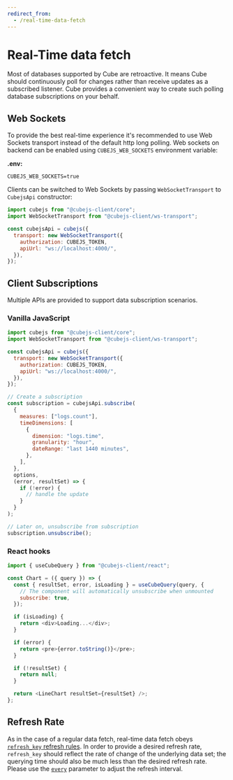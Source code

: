 ```yaml
---
redirect_from:
  - /real-time-data-fetch
---
```


# Real-Time data fetch

Most of databases supported by Cube are retroactive. It means Cube should
continuously poll for changes rather than receive updates as a subscribed
listener. Cube provides a convenient way to create such polling database
subscriptions on your behalf.

## Web Sockets

To provide the best real-time experience it's recommended to use Web Sockets
transport instead of the default http long polling. Web sockets on backend can
be enabled using `CUBEJS_WEB_SOCKETS` environment variable:

**.env:**

```dotenv
CUBEJS_WEB_SOCKETS=true
```

Clients can be switched to Web Sockets by passing `WebSocketTransport` to
`CubejsApi` constructor:

```javascript
import cubejs from "@cubejs-client/core";
import WebSocketTransport from "@cubejs-client/ws-transport";

const cubejsApi = cubejs({
  transport: new WebSocketTransport({
    authorization: CUBEJS_TOKEN,
    apiUrl: "ws://localhost:4000/",
  }),
});
```

## Client Subscriptions

Multiple APIs are provided to support data subscription scenarios.

### Vanilla JavaScript

```javascript
import cubejs from "@cubejs-client/core";
import WebSocketTransport from "@cubejs-client/ws-transport";

const cubejsApi = cubejs({
  transport: new WebSocketTransport({
    authorization: CUBEJS_TOKEN,
    apiUrl: "ws://localhost:4000/",
  }),
});

// Create a subscription
const subscription = cubejsApi.subscribe(
  {
    measures: ["logs.count"],
    timeDimensions: [
      {
        dimension: "logs.time",
        granularity: "hour",
        dateRange: "last 1440 minutes",
      },
    ],
  },
  options,
  (error, resultSet) => {
    if (!error) {
      // handle the update
    }
  }
);

// Later on, unsubscribe from subscription
subscription.unsubscribe();
```

### React hooks

```javascript
import { useCubeQuery } from "@cubejs-client/react";

const Chart = ({ query }) => {
  const { resultSet, error, isLoading } = useCubeQuery(query, {
    // The component will automatically unsubscribe when unmounted
    subscribe: true,
  });

  if (isLoading) {
    return <div>Loading...</div>;
  }

  if (error) {
    return <pre>{error.toString()}</pre>;
  }

  if (!resultSet) {
    return null;
  }

  return <LineChart resultSet={resultSet} />;
};
```

## Refresh Rate

As in the case of a regular data fetch, real-time data fetch obeys
[`refresh_key` refresh rules](caching#refresh-keys). In order to provide a
desired refresh rate, `refresh_key` should reflect the rate of change of the
underlying data set; the querying time should also be much less than the desired
refresh rate. Please use the
[`every`](/product/data-modeling/reference/cube#refresh-key) parameter to adjust
the refresh interval.
